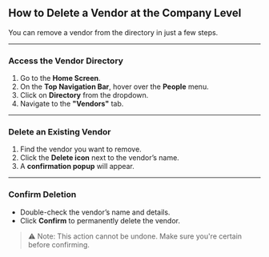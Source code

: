 ## **How to Delete a Vendor at the Company Level**

You can remove a vendor from the directory in just a few steps.

---

### **Access the Vendor Directory**

1. Go to the **Home Screen**.
2. On the **Top Navigation Bar**, hover over the **People** menu.
3. Click on **Directory** from the dropdown.
4. Navigate to the **"Vendors"** tab.

---

### **Delete an Existing Vendor**

1. Find the vendor you want to remove.
2. Click the **Delete icon** next to the vendor’s name.
3. A **confirmation popup** will appear.

---

### **Confirm Deletion**

- Double-check the vendor’s name and details.
- Click **Confirm** to permanently delete the vendor.

> ⚠️ Note: This action cannot be undone. Make sure you're certain before confirming.
>
